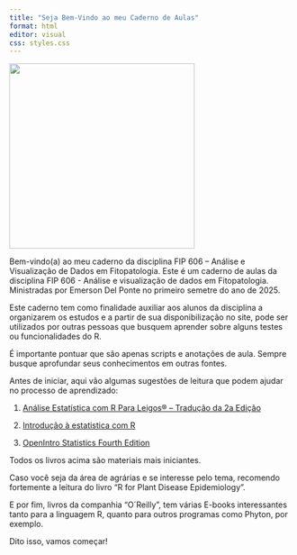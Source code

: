 ```yaml
---
title: "Seja Bem-Vindo ao meu Caderno de Aulas"
format: html
editor: visual
css: styles.css  
---
```


![](images/logo_site.png){fig-align="center" width="329"}

::: {#index-container}
Bem-vindo(a) ao meu caderno da disciplina FIP 606 – Análise e Visualização de Dados em Fitopatologia. Este é um caderno de aulas da disciplina FIP 606 - Análise e visualização de dados em Fitopatologia. Ministradas por Emerson Del Ponte no primeiro semetre do ano de 2025.

Este caderno tem como finalidade auxiliar aos alunos da disciplina a organizarem os estudos e a partir de sua disponibilização no site, pode ser utilizados por outras pessoas que busquem aprender sobre alguns testes ou funcionalidades do R.

É importante pontuar que são apenas scripts e anotações de aula. Sempre busque aprofundar seus conhecimentos em outras fontes.

Antes de iniciar, aqui vão algumas sugestões de leitura que podem ajudar no processo de aprendizado:

1.  [Análise Estatística com R Para Leigos® – Tradução da 2a Edição](chrome-extension://efaidnbmnnnibpcajpcglclefindmkaj/https://www.ufrb.edu.br/ccaab/images/AEPE/Divulga%C3%A7%C3%A3o/LIVROS/An%C3%A1lise_Estat%C3%ADstica_com_R_para_Leigos_-_2%C2%AA_Edi%C3%A7%C3%A3o_-_Joseph_Schmuller_-_2019.pdf)

2.  [Introdução à estatistica com R](chrome-extension://efaidnbmnnnibpcajpcglclefindmkaj/https://www.unifal-mg.edu.br/bibliotecas/wp-content/uploads/sites/125/2021/12/32-EBR_Unifal.pdf)

3.  [OpenIntro Statistics Fourth Edition](chrome-extension://efaidnbmnnnibpcajpcglclefindmkaj/https://ava.ufv.br/pluginfile.php/1028564/mod_resource/content/1/os.pdf)

Todos os livros acima são materiais mais iniciantes.

Caso você seja da área de agrárias e se interesse pelo tema, recomendo fortemente a leitura do livro "R for Plant Disease Epidemiology".

E por fim, livros da companhia "O´Reilly", tem várias E-books interessantes tanto para a linguagem R, quanto para outros programas como Phyton, por exemplo.

Dito isso, vamos começar!
:::
